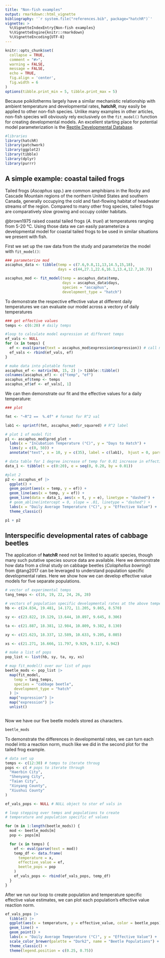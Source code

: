 ```yaml
---
title: "Non-fish examples"
output: rmarkdown::html_vignette
bibliography: '`r system.file("references.bib", package="hatchR")`'
vignette: >
  %\VignetteIndexEntry{Non-fish examples}
  %\VignetteEngine{knitr::rmarkdown}
  %\VignetteEncoding{UTF-8}
---
```


```r
knitr::opts_chunk$set(
  collapse = TRUE,
  comment = "#>", 
  warning = FALSE,
  message = FALSE,
  echo = TRUE,
  fig.align = 'center',
  fig.width = 6
)
options(tibble.print_min = 5, tibble.print_max = 5)
```

Because poikilotherms largely have a similar mechanistic relationship with ambient temperature and developmental rates, **hatchR**, may easily be applied to other non-fish species. Unlike many examples in other articles, non-fish species will obviously rely exclusively on the `fit_model()` function for creating developmental models. An excellent starting place for potential model parameterization is the [Reptile Developmental Database](https://repdevo.com/).

```r
#libraries
library(hatchR)
library(patchwork)
library(ggplot2)
library(tibble)
library(dplyr)
library(purrr)
```

## A simple example: coastal tailed frogs

Tailed frogs (*Ascaphus* spp.) are common amphibians in the Rocky and Cascade Mountain regions of the northern United States and southern Canada, generally occupying the cold and fast-flowing habitat of headwater streams of the region. Compared to many other frog species, tailed frogs are comparatively slow growing and occupy colder habitats.

@brown1975 raised coastal tailed frogs (*A. truei*) at temperatures ranging from 5-20 °C. Using those data we can easily parameterize a developmental model for coastal tailed frogs to be used in similar situations we present with fish.

First we set up the raw data from the study and parameterize the model with `fit_model()`:

```r
### parameterize mod
ascaphus_data <- tibble(temp = c(7.6,9.8,11,13,14.5,15,18),
                        days = c(44,27.1,22.6,16.1,13.4,12.7,10.7))

ascaphus_mod <- fit_model(temp = ascaphus_data$temp,
                          days = ascaphus_data$days,
                          species = "ascaphus",
                          development_type = "hatch")

```

To demonstrate the respective effective value at different daily temperatures we can evaluate our model across a vectory of daily temperatures

```r
### get effective values
temps <- c(6:20) # daily temps

#loop to calculate model expression at different temps
ef_vals <- NULL
for (x in temps) {
  ef <- eval(parse(text = ascaphus_mod$expression$expression)) # call model expression
  ef_vals <- rbind(ef_vals, ef)
}

# make data into plotable format
ascaphus_ef <- matrix(NA, 15, 2) |> tibble::tibble()
colnames(ascaphus_ef) <- c("temp", "ef")
ascaphus_ef$temp <- temps
ascaphus_ef$ef <- ef_vals[, 1]


```

We can then demonstrate our fit and the effective values for a daily temperature:

```r
### plot

fmt <- "~R^2 ==  %.4f" # format for R^2 val

lab1 <- sprintf(fmt, ascaphus_mod$r_squared) # R^2 label

# plot 1 of model fit
p1 <- ascaphus_mod$pred_plot +
  labs(x = "Incubation Temperature (°C)", y = "Days to Hatch") +
  lims(y = c(0, 50)) +
  annotate("text", x = 10, y = c(35), label = c(lab1),  hjust = 0, parse = TRUE)

# data table for 1 degree increase of temp for 0.01 increase in effective value for reference
data_1 <- tibble(t = c(0:20), e = seq(0, 0.20, by = 0.01))

#plot 2
p2 <- ascaphus_ef |>
  ggplot() +
  geom_point(aes(x = temp, y = ef)) +
  geom_line(aes(x = temp, y = ef)) +
  geom_line(data = data_1, aes(x = t, y = e), linetype = "dashed") +
  # geom_abline(intercept = 0, slope = .01, linetype = "dashed") +
  labs(x = "Daily Average Temperature (°C)", y = "Effective Value") +
  theme_classic()

p1 + p2 

```

## Interspecific developmental rates of cabbage beetles

The application of **hatchR** need not be limited to aquatic species, though many such putative species source data are available. Here we demonstrate how data from a clinal study on cabbage beetles (*Colaphellus bowringi*) from @tang2017 can be leveraged to understand population specific developmental rates. Here we show how we can develop effective value models for five separate populations.

```r
# vector of experimental temps
tang_temps <- c(16, 19, 22, 24, 26, 28)

# vectors of population specific developmental rates at the above temperatures
hb <- c(24.834, 19.481, 14.172, 11.205, 9.865, 8.570)

sy <- c(23.822, 19.129, 13.644, 10.897, 9.645, 8.306)

ta <- c(21.887, 18.381, 12.984, 10.809, 9.382, 8.130)

xy <- c(21.623, 18.337, 12.589, 10.633, 9.205, 8.085)

xs <- c(21.271, 16.666, 11.797, 9.929, 9.117, 6.942)

# make a list of pops
pop_list <- list(hb, sy, ta, xy, xs)

# map fit_model() over our list of pops
beetle_mods <- pop_list |>
  map(fit_model,
    temp = tang_temps,
    species = "cabbage beetle",
    development_type = "hatch"
  ) |>
  map("expression") |>
  map("expression") |>
  unlist()



```

Now we have our five beetle models stored as characters.

```r
beetle_mods
```

To demonstrate the differences in developmental rates, we can turn each model into a reaction norm, much like we did in the second plot for the tailed frog example.

```r

# data set up
temps <- c(12:30) # temps to iterate throug
pops <- c( # pops to iterate through
  "Haerbin City",
  "Shenyang City",
  "Taian City",
  "Xinyang County",
  "Xiushui County"
)

ef_vals_pops <- NULL # NULL object to stor ef vals in 

# loop stepping over temps and populations to create
# temperature and population specific ef values

for (m in 1:length(beetle_mods)) {
  mod <- beetle_mods[m]
  pop <- pops[m]

  for (x in temps) {
    ef <- eval(parse(text = mod))
    temp_df <- data.frame(
      temperature = x,
      effective_value = ef,
      beetle_pops = pop
    )
    ef_vals_pops <- rbind(ef_vals_pops, temp_df)
  }
}

```

After we run our loop to create population and temperature specific effective value estimates, we can plot each population's effective value reaction norm.

```r

ef_vals_pops |>
  tibble() |>
  ggplot(aes(x = temperature, y = effective_value, color = beetle_pops)) +
  geom_line() +
  geom_point() +
  labs(x = "Daily Average Temperature (°C)", y = "Effective Value") +
  scale_color_brewer(palette = "Dark2", name = "Beetle Populations") +
  theme_classic() +
  theme(legend.position = c(0.25, 0.75))
```

